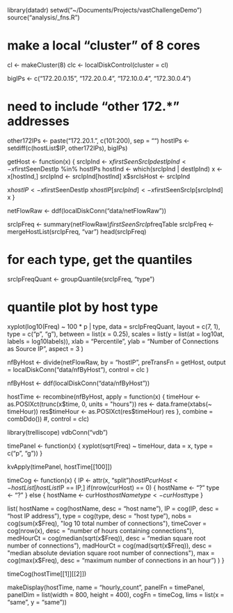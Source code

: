 library(datadr)
setwd("~/Documents/Projects/vastChallengeDemo")
source("analysis/_fns.R")

# make a local "cluster" of 8 cores
cl <- makeCluster(8)
clc <- localDiskControl(cluster = cl)

bigIPs <- c("172.20.0.15", "172.20.0.4", "172.10.0.4", "172.30.0.4")

# need to include "other 172.*" addresses
other172IPs <- paste("172.20.1.", c(101:200), sep = "")
hostIPs <- setdiff(c(hostList$IP, other172IPs), bigIPs)

getHost <- function(x) {
   srcIpInd <- x$firstSeenSrcIp %in% hostIPs
   destIpInd <- x$firstSeenDestIp %in% hostIPs
   hostInd <- which(srcIpInd | destIpInd)
   x <- x[hostInd,]
   srcIpInd <- srcIpInd[hostInd]
   x$srcIsHost <- srcIpInd
   
   x$hostIP <- x$firstSeenDestIp
   x$hostIP[srcIpInd] <- x$firstSeenSrcIp[srcIpInd]
   x
}






netFlowRaw <- ddf(localDiskConn("data/netFlowRaw"))


srcIpFreq <- summary(netFlowRaw)$firstSeenSrcIp$freqTable
srcIpFreq <- mergeHostList(srcIpFreq, "var")
head(srcIpFreq)

# for each type, get the quantiles
srcIpFreqQuant <- groupQuantile(srcIpFreq, "type")

# quantile plot by host type
xyplot(log10(Freq) ~ 100 * p | type, data = srcIpFreqQuant, 
   layout = c(7, 1), type = c("p", "g"), 
   between = list(x = 0.25), 
   scales = list(y = list(at = log10at, labels = log10labels)),
   xlab = "Percentile",
   ylab = "Number of Connections as Source IP",
   aspect = 3
)



nfByHost <- divide(netFlowRaw, by = "hostIP",
   preTransFn = getHost,
   output = localDiskConn("data/nfByHost"),
   control = clc
)

nfByHost <- ddf(localDiskConn("data/nfByHost"))

hostTime <- recombine(nfByHost, apply = function(x) {
   timeHour <- as.POSIXct(trunc(x$time, 0, units = "hours"))
   res <- data.frame(xtabs(~ timeHour))
   res$timeHour <- as.POSIXct(res$timeHour)
   res
}, combine = combDdo()) #, control = clc)


library(trelliscope)
vdbConn("vdb")

timePanel <- function(x) {
   xyplot(sqrt(Freq) ~ timeHour, data = x, type = c("p", "g"))
}

kvApply(timePanel, hostTime[[100]])

timeCog <- function(x) {
   IP <- attr(x, "split")$hostIP
   curHost <- hostList[hostList$IP == IP,]
   if(nrow(curHost) == 0) {
      hostName <- "?"
      type <- "?"
   } else {
      hostName <- curHost$hostName
      type <- curHost$type
   }
   
   list(
      hostName = cog(hostName, desc = "host name"),
      IP = cog(IP, desc = "host IP address"),
      type = cog(type, desc = "host type"),
      nobs = cog(sum(x$Freq), "log 10 total number of connections"),
      timeCover = cog(nrow(x), desc = "number of hours containing connections"),
      medHourCt = cog(median(sqrt(x$Freq)), desc = "median square root number of connections"),
      madHourCt = cog(mad(sqrt(x$Freq)), desc = "median absolute deviation square root number of connections"),
      max = cog(max(x$Freq), desc = "maximum number of connections in an hour")
   )
}

timeCog(hostTime[[1]][[2]])

makeDisplay(hostTime,
   name = "hourly_count",
   panelFn = timePanel,
   panelDim = list(width = 800, height = 400),
   cogFn = timeCog,
   lims = list(x = "same", y = "same"))

